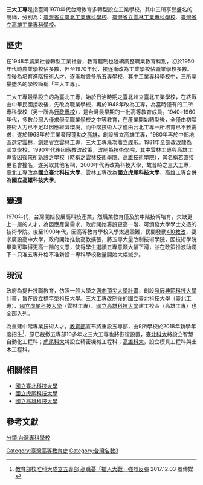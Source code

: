 {{多個問題|
{{original research|time=2018-07-27T07:20:07+00:00}}
{{更多來源|time=2019-10-12}}
}}

'''三大工專'''是指臺灣1970年代台灣教育多轉型設立工業學校，其中三所享譽盛名的簡稱，分別為：[[台北科大|臺灣省立臺北工業專科學校]]、[[虎尾科大|臺灣省立雲林工業專科學校]]、[[高應大|臺灣省立高雄工業專科學校]]。

==歷史==
在1948年農業社會轉型工業社會，教育體制也陸續調整職業教育科別，初於1950年代時農業學校佔多數，但至1970年代，接逐漸改為工業學校佔職業學校多數。而後為培育進階技術人才，逐漸增設多所五專學校，其中工業專科學校中，三所享譽盛名的學校簡稱「三大工專」。

三大工專最早設立的為臺北工專，始於日治時期之臺北州立臺北工業學校，在終戰由中華民國接收後，先改為職業學校，再於1948年改為工專，為當時僅有的二所專科學校（另一所為[[國立臺北大學|行政專校]]），是台灣最早期的一批高等教育成員。1940~1960年代，多數台灣人僅求學至職業學校之中等教育，在產業開始轉型後，全僅由初階技術人力已不足以因應經濟環境，而中階技術人才僅由台北工專一所培育已不敷需求，遂於1963年於工業發展蓬勃之[[高雄|高雄]]，創設省立高雄工專，1980年再於中部地區選定[[雲林|雲林]]，創建省立雲林工專，三大工專漸次鼎立成形。1981年全部改改隸為國立學校，1990年代後因應教改政策，改制為技術學院，其中雲林工專與高雄工專皆因後來所新設之學校（時稱之[[雲科大|雲林技術學院]]、[[國立高雄第一科技大學|高雄技術學院]]），其名稱若直接更名會撞名，遂另取其他名稱，2000年代再改為科技大學，故昔時之三大工專，臺北工專改為'''國立臺北科技大學'''、雲林工專改為'''國立虎尾科技大學'''、高雄工專合併為'''國立高雄科技大學'''。

==變遷==
1970年代，台灣開始發展高科技產業，然職業教育僅及於中階技術培育，欠缺更上一層的人才，為因應產業需求，政府開始籌設更高一階、可頒發大學學士文憑的技術學院。後至1990年代，因高等教育學校入學太過困難，民間發動[[臺灣教育改革|410教改]]，要求廣設高中大學，政府開始推動高教擴張，將五專大量改制技術學院，因技術學院畢業可取得更高一階的文憑，使得學生選讀五專意願大幅下滑，並在政策推波助瀾下－只准五專升格不准新設－專科學校數量開始大幅減少。

==現況==
政府為提升技職教育，仿照一般大學之[[邁向頂尖大學計畫|邁向頂尖大學計畫]]，創設[[發展典範科技大學計畫|發展典範科技大學計畫]]，旨在設立標竿型科技大學。三大工專改制後的[[國立臺北科技大學|國立臺北科技大學]]（臺北工專）、[[國立虎尾科技大學|國立虎尾科技大學]]（雲林工專）、[[國立高雄科技大學|國立高雄科技大學]]建工校區（高雄工專）也全部入列。

為重建中階專業技術人才，[[中華民國教育部|教育部]]宣布將重設五專部，由9所學校於2018年新學年度招生<REF>
[https://www.storm.mg/article/367327 教育部核准科大成立五專部 高職憂「搶人大戰」強烈反彈] {{Wayback|url=https://www.storm.mg/article/367327 |date=20191012134715 }} 2017.12.03 風傳媒
</REF>，原已裁撤五專部10多年之三大工專也將恢復設置，[[臺北科大|臺北科大]]將設立智慧自動化工程科；[[虎尾科大|虎尾科大]]將設立精密機械工程科；[[高雄科大|高雄科大]]，設立模具工程科與土木工程科。

== 相關條目 ==
* [[國立臺北科技大學|國立臺北科技大學]]
* [[國立虎尾科技大學|國立虎尾科技大學]]
* [[國立高雄科技大學|國立高雄科技大學]]

== 參考文獻 ==
{{reflist}}


{{三大工專}}
{{Portal bar|台灣|教育}}

[[Category:臺灣高等教育史|Category:臺灣高等教育史]]
[[Category:台灣名數3|Category:台灣名數3]]
[[分類:台灣專科學校|分類:台灣專科學校]]